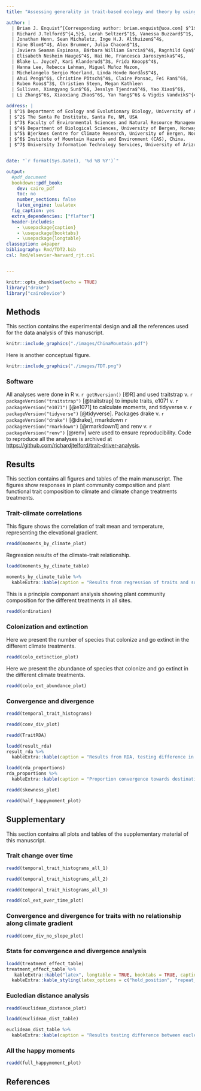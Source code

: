 ```yaml
---
title: "Assessing generality in trait-based ecology and theory by using experimental warming and transplant communities spanning a broad temperature gradient"

author: |
  | Brian J. Enquist^[Corresponding author: brian.enquist@uoa.com] $^1$, Brian S. Maitner$^1$, Aud H. Halbritter$^{4,5}$,
  | Richard J.Telford$^{4,5}$, Lorah Seltzer$^1$, Vanessa Buzzard$^1$,
  | Jonathan Henn, Sean Michaletz, Inge H.J. Althuizen$^4$,
  | Kine Blom$^4$, Alex Brummer, Julia Chacon$^1$,
  | Javiera Seaman Espinosa, Bárbara William Garcia$^4$, Ragnhild Gya$^{4,5}$,
  | Elisabeth Nesheim Hauge$^4$, Hai He, Francesca Jaroszynska$^4$,
  | Blake L. Joyce7, Kari Klanderud$^3$, Frida Knoop$^4$,
  | Hanna Lee, Rebecca Lehman, Miguel Muñoz Mazon,
  | Michelangelo Sergio Moerland, Linda Hovde Nordås$^4$,
  | Ahui Peng$^6$, Christine Pötsch$^4$, Claire Ponsac, Fei Ran$^6$,
  | Ruben Roos$^3$, Christien Steyn, Megan Kathleen
  | Sullivan, Xiangyang Sun$^6$, Jesslyn Tjendra$^4$, Yao Xiao$^6$,
  | Li Zhang$^6$, Xiaoxiang Zhao$^6$, Yan Yang$^6$ & Vigdis Vandvik$^{4,5}$

address: |
 | $^1$ Department of Ecology and Evolutionary Biology, University of Arizona, AZ, USA
 | $^2$ The Santa Fe Institute, Santa Fe, NM, USA
 | $^3$ Faculty of Environmental Sciences and Natural Resource Management, Norwegian University of Life Sciences, Norway,
 | $^4$ Department of Biological Sciences, University of Bergen, Norway,
 | $^5$ Bjerknes Centre for Climate Research, University of Bergen, Norway
 | $^6$ Institute of Mountain Hazards and Environment (CAS), China.
 | $^7$ University Information Technology Services, University of Arizona, AZ, USA


date: "`r format(Sys.Date(), '%d %B %Y')`"

output: 
  #pdf_document
  bookdown::pdf_book:
    dev: cairo_pdf
    toc: no
    number_sections: false
    latex_engine: lualatex
  fig_caption: yes
  extra_dependencies: ["flafter"]
  header-includes:
    - \usepackage{caption}
    - \usepackage{booktabs}
    - \usepackage{longtable}
classoption: a4paper
bibliography: Rmd/TDT2.bib
csl: Rmd/elsevier-harvard_rjt.csl


---
```


```r
knitr::opts_chunk$set(echo = TRUE)
library("drake")
library("cairoDevice")

```

\newpage

## Methods

This section contains the experimental design and all the references used for the data analysis of this manuscript.


```r

knitr::include_graphics("./images/ChinaMountain.pdf")

```


\newpage

Here is another conceptual figure.


```r

knitr::include_graphics("./images/TDT.png")

```


### Software

All analyses were done in R v. `r getRversion()` [@R] and used
traitstrap v. `r packageVersion("traitstrap")` [@traitstrap] to impute traits,
e1071 v. `r packageVersion("e1071")` [@e1071] to calculate moments,
and tidyverse v. `r packageVersion("tidyverse")` [@tidyverse].
Packages drake v. `r packageVersion("drake")` [@drake],
rmarkdown `r packageVersion("rmarkdown")` [@rmarkdown1] and
renv v. `r packageVersion("renv")` [@renv] were used to ensure reproducibility.
Code to reproduce all the analyses is archived at [https://github.com/richardjtelford/trait-driver-analysis](https://github.com/richardjtelford/trait-driver-analysis).

\newpage

## Results

This section contains all figures and tables of the main manuscript. The figures show responses in plant community composition and plant functional trait composition to climate  and climate change treatments treatments.


### Trait-climate correlations

This figure shows the correlation of trait mean and temperature, representing the elevational gradient.


```r
readd(moments_by_climate_plot)
```

\newpage

Regression results of the climate-trait relationship.

```r
loadd(moments_by_climate_table)

moments_by_climate_table %>%
  kableExtra::kable(caption = "Results from regression of traits and summer air temperature. Shown are estimates, standard error, statistics and P value. Significant P values are indicated with asterisks: ** P value < 0.01, * p < 0.05")

```

\newpage


This is a principle componant analysis showing plant community composition for the different treatments in all sites.

```r
readd(ordination)
```


\newpage

### Colonization and extinction

Here we present the number of species that colonize and go extinct in the different climate treatments.

```r
readd(colo_extinction_plot)
```

Here we present the abundance of species that colonize and go extinct in the different climate treatments.

```r
readd(colo_ext_abundance_plot)
```

\newpage

### Convergence and divergence


```r
readd(temporal_trait_histograms)
```

```r
readd(conv_div_plot)
```

\newpage

```r
readd(TraitRDA)
```



```r

loadd(result_rda)
result_rda %>%
  kableExtra::kable(caption = "Results from RDA, testing difference in species or fixed/plastic trait composition over time among climate treatments and the origin control turfs using a permutation test with 999 permutations.")

```

```r

loadd(rda_proportions)
rda_proportions %>%
  kableExtra::kable(caption = "Proportion convergence towards destination site after 4 years of climate warming or cooling.", digits = 2)

```



```r
readd(skewness_plot)
```

```r
readd(half_happymoment_plot)
```


\newpage
## Supplementary

This section contains all plots and tables of the supplementary material of this manuscript.


### Trait change over time

```r
readd(temporal_trait_histograms_all_1)
```

```r
readd(temporal_trait_histograms_all_2)
```

```r
readd(temporal_trait_histograms_all_3)
```

<!-- ### Colonization and extinction over time -->

```r
readd(col_ext_over_time_plot)
```


\newpage
### Convergence and divergence for traits with no relationship along climate gradient

```r
readd(conv_div_no_slope_plot)
```


### Stats for convergence and divergence analysis

```r
loadd(treatment_effect_table)
treatment_effect_table %>%
   kableExtra::kable("latex", longtable = TRUE, booktabs = TRUE, caption = "Results Testing for convergence and divergence in each pair-wise trait value as a function of year since transplant. Significant P values are indicated with asterisks: ** P value < 0.01, * p < 0.05") %>% 
  kableExtra::kable_styling(latex_options = c("hold_position", "repeat_header"))
```


\newpage


### Eucledian distance analysis

```r
readd(euclidean_distance_plot)
```


```r
loadd(euclidean_dist_table)

euclidean_dist_table %>%
  kableExtra::kable(caption = "Results testing difference between eucledian distance for control plots and each treatment at each site between 2012 and 2016.")

```



### All the happy moments

```r
readd(full_happymoment_plot)
```


## References
